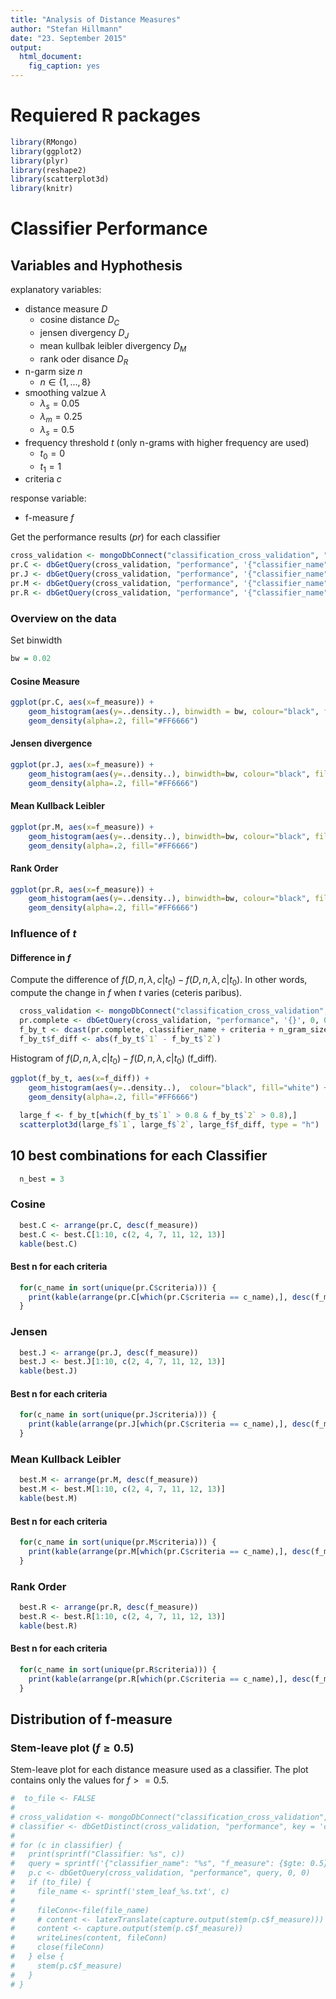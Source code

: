 ```yaml
---
title: "Analysis of Distance Measures"
author: "Stefan Hillmann"
date: "23. September 2015"
output:
  html_document:
    fig_caption: yes
---
```


Requiered R packages
====================

```r
library(RMongo)
library(ggplot2)
library(plyr)
library(reshape2)
library(scatterplot3d)
library(knitr)
```


Classifier Performance
======================

## Variables and Hyphothesis ##

explanatory variables:

* distance measure $D$
    + cosine distance $D_C$
    + jensen divergency $D_J$
    + mean kullbak leibler divergency $D_M$
    + rank oder disance $D_R$
* n-garm size $n$
    + $n \in \{1, \ldots, 8\}$ 
* smoothing valzue $\lambda$
    + $\lambda_s = 0.05$
    + $\lambda_m = 0.25$
    + $\lambda_s = 0.5$
* frequency threshold $t$ (only n-grams with higher frequency are used)
    + $t_0 = 0$ 
    + $t_1 = 1$
* criteria $c$

response variable:

* f-measure $f$

Get the performance results (_pr_) for each classifier

```r
cross_validation <- mongoDbConnect("classification_cross_validation", "localhost", 27017)
pr.C <- dbGetQuery(cross_validation, "performance", '{"classifier_name": "cosine"}', 0, 0)
pr.J <- dbGetQuery(cross_validation, "performance", '{"classifier_name": "jensen"}', 0, 0)
pr.M <- dbGetQuery(cross_validation, "performance", '{"classifier_name": "mean kullback leibler"}', 0, 0)
pr.R <- dbGetQuery(cross_validation, "performance", '{"classifier_name": "rank order"}', 0, 0)
```

### Overview on the data ###

Set binwidth
```r
bw = 0.02
```


#### Cosine Measure ####

```r
ggplot(pr.C, aes(x=f_measure)) + 
    geom_histogram(aes(y=..density..), binwidth = bw, colour="black", fill="white") +
    geom_density(alpha=.2, fill="#FF6666")
```

#### Jensen divergence ####

```r
ggplot(pr.J, aes(x=f_measure)) + 
    geom_histogram(aes(y=..density..), binwidth=bw, colour="black", fill="white") +
    geom_density(alpha=.2, fill="#FF6666")
```

#### Mean Kullback Leibler ####

```r
ggplot(pr.M, aes(x=f_measure)) + 
    geom_histogram(aes(y=..density..), binwidth=bw, colour="black", fill="white") +
    geom_density(alpha=.2, fill="#FF6666")
```

#### Rank Order ####

```r
ggplot(pr.R, aes(x=f_measure)) + 
    geom_histogram(aes(y=..density..), binwidth=bw, colour="black", fill="white") +
    geom_density(alpha=.2, fill="#FF6666")
```


### Influence of $t$ ###

#### Difference in $f$ ####

Compute the difference of $f(D, n, \lambda, c|t_0) - f(D, n, \lambda, c|t_0)$.
In other words, compute the change in $f$ when $t$ varies (ceteris paribus).

```r
  cross_validation <- mongoDbConnect("classification_cross_validation", "localhost", 27017)
  pr.complete <- dbGetQuery(cross_validation, "performance", '{}', 0, 0)
  f_by_t <- dcast(pr.complete, classifier_name + criteria + n_gram_size + smoothing_value ~ frequency_threshold, value.var = "f_measure")
  f_by_t$f_diff <- abs(f_by_t$`1` - f_by_t$`2`)
```


Histogram of $f(D, n, \lambda, c|t_0) - f(D, n, \lambda, c|t_0)$ (f_diff).

```r
ggplot(f_by_t, aes(x=f_diff)) + 
    geom_histogram(aes(y=..density..),  colour="black", fill="white") +
    geom_density(alpha=.2, fill="#FF6666")
```


```r
  large_f <- f_by_t[which(f_by_t$`1` > 0.8 & f_by_t$`2` > 0.8),]
  scatterplot3d(large_f$`1`, large_f$`2`, large_f$f_diff, type = "h")
```


## 10 best combinations for each Classifier ##
```r
  n_best = 3
```

### Cosine ###

```r
  best.C <- arrange(pr.C, desc(f_measure))
  best.C <- best.C[1:10, c(2, 4, 7, 11, 12, 13)]
  kable(best.C)
```

#### Best n for each criteria ####

```r
  for(c_name in sort(unique(pr.C$criteria))) {
    print(kable(arrange(pr.C[which(pr.C$criteria == c_name),], desc(f_measure))[1:n_best, c(2, 4, 7, 11, 12, 13)]))
  }
```

### Jensen ###

```r
  best.J <- arrange(pr.J, desc(f_measure))
  best.J <- best.J[1:10, c(2, 4, 7, 11, 12, 13)]
  kable(best.J)
```

#### Best n for each criteria ####

```r
  for(c_name in sort(unique(pr.J$criteria))) {
    print(kable(arrange(pr.J[which(pr.C$criteria == c_name),], desc(f_measure))[1:n_best, c(2, 4, 7, 11, 12, 13)]))
  }
```

### Mean Kullback Leibler ###

```r
  best.M <- arrange(pr.M, desc(f_measure))
  best.M <- best.M[1:10, c(2, 4, 7, 11, 12, 13)]
  kable(best.M)
```

#### Best n for each criteria ####

```r
  for(c_name in sort(unique(pr.M$criteria))) {
    print(kable(arrange(pr.M[which(pr.C$criteria == c_name),], desc(f_measure))[1:n_best, c(2, 4, 7, 11, 12, 13)]))
  }
```

### Rank Order ###

```r
  best.R <- arrange(pr.R, desc(f_measure))
  best.R <- best.R[1:10, c(2, 4, 7, 11, 12, 13)]
  kable(best.R)
```

#### Best n for each criteria ####

```r
  for(c_name in sort(unique(pr.R$criteria))) {
    print(kable(arrange(pr.R[which(pr.C$criteria == c_name),], desc(f_measure))[1:n_best, c(2, 4, 7, 11, 12, 13)]))
  }
```




## Distribution of f-measure ##


### Stem-leave plot ($f \ge 0.5$) ###
Stem-leave plot for each distance measure used as a classifier.
The plot contains only the values for $f>=0.5$.


```r
#  to_file <- FALSE
# 
# cross_validation <- mongoDbConnect("classification_cross_validation", "localhost", 27017)
# classifier <- dbGetDistinct(cross_validation, "performance", key = 'classifier_name')
# 
# for (c in classifier) {
#   print(sprintf("Classifier: %s", c))
#   query = sprintf('{"classifier_name": "%s", "f_measure": {$gte: 0.5}}', c)
#   p.c <- dbGetQuery(cross_validation, "performance", query, 0, 0)
#   if (to_file) {
#     file_name <- sprintf('stem_leaf_%s.txt', c)
#     
#     fileConn<-file(file_name)
#     # content <- latexTranslate(capture.output(stem(p.c$f_measure)))
#     content <- capture.output(stem(p.c$f_measure))
#     writeLines(content, fileConn)
#     close(fileConn)
#   } else {
#     stem(p.c$f_measure)
#   }
# }
```
